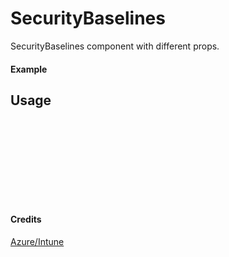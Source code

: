
<Meta of={SecurityBaselines} title="Azure/Intune/SecurityBaselines" />

# SecurityBaselines

SecurityBaselines component with different props.

#### Example

<Canvas of={SecurityBaselines.Primary} />

## Usage

```ts
import { SecurityBaselines } from "yadl-ui";

const Example = () => {
  return (
      <SecurityBaselines />
  );
};

export default Example;
```

#### Credits
[Azure/Intune](https://learn.microsoft.com/en-us/azure/architecture/icons/)
